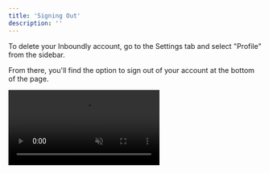 ```yaml
---
title: 'Signing Out'
description: ''
---
```


To delete your Inboundly account, go to the Settings tab and select "Profile" from the sidebar.

From there, you'll find the option to sign out of your account at the bottom of the page.

<video autoplay="true" muted="true" loop playsinline className="w-full aspect-video" src="/videos/guides_signout.mp4" />